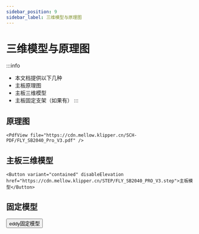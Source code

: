 ```yaml
---
sidebar_position: 9
sidebar_label: 三维模型与原理图
---
```




# 三维模型与原理图


:::info
* 本文档提供以下几种
* 主板原理图
* 主板三维模型
* 主板固定支架（如果有）
:::

## 原理图

    <PdfView file="https://cdn.mellow.klipper.cn/SCH-PDF/FLY_SB2040_Pro_V3.pdf" />


## 主板三维模型

    <Button variant="contained" disableElevation href="https://cdn.mellow.klipper.cn/STEP/FLY_SB2040_PRO_V3.step">主板模型</Button>

## 固定模型
  <Button variant="contained" disableElevation href="https://github.com/xishangyue/Model-library/tree/578a99735b61c3ac7451ba36395f667783d5d09a/eddy">eddy固定模型</Button>